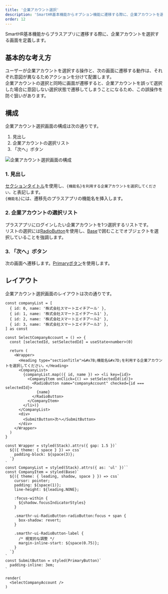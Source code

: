 ```yaml
---
title: '企業アカウント選択'
description: 'SmartHR基本機能からオプション機能に遷移する際に、企業アカウントを選択する画面を定義します。'
order: 12
---
```

SmartHR基本機能からプラスアプリに遷移する際に、企業アカウントを選択する画面を定義します。

## 基本的な考え方

ユーザーが企業アカウントを選択する操作と、次の画面に遷移する動作は、それぞれ意図が異なるためアクションを分けて配置します。  
企業アカウントの選択と同時に画面が遷移すると、企業アカウントを誤って選択した場合に意図しない選択状態で遷移してしまうことになるため、この誤操作を防ぐ狙いがあります。


## 構成

企業アカウント選択画面の構成は次の通りです。

1. 見出し
2. 企業アカウントの選択リスト
3. 「次へ」ボタン

![企業アカウント選択画面の構成](select-company-account1.png)

### 1. 見出し
[セクションタイトル](/products/components/heading/#h3-1)を使用し、`{機能名}を利用する企業アカウントを選択してください。`と表記します。  
`{機能名}`には、遷移先のプラスアプリの機能名を挿入します。

### 2. 企業アカウントの選択リスト
プラスアプリにログインしたい企業アカウントを1つ選択するリストです。  
リストの選択には[RadioButton](/products/components/radio-button/)を使用し、[Base](/products/components/base/)で囲むことでオブジェクトを選択していることを強調します。

### 3. 「次へ」ボタン
次の画面へ遷移します。[Primaryボタン](/products/components/button/#h3-0)を使用します。


## レイアウト

企業アカウント選択画面のレイアウトは次の通りです。

```tsx editable withStyled layout=product
const companyList = [
  { id: 0, name: '株式会社スマートエイチアール' },
  { id: 1, name: '株式会社スマートエイチアール1' },
  { id: 2, name: '株式会社スマートエイチアール2' },
  { id: 3, name: '株式会社スマートエイチアール3' },
] as const

const SelectCompanyAccount = () => {
  const [selectedId, setSelectedId] = useState<number>(0)

  return (
    <Wrapper>
      <Heading type="sectionTitle">&#x7B;機能名&#x7D;を利用する企業アカウントを選択してください。</Heading>
      <CompanyList>
        {companyList.map(({ id, name }) => <li key={id}>
          <CompanyItem onClick={() => setSelectedId(id)}>
            <RadioButton name="companyAccount" checked={id === selectedId}>
              {name}
            </RadioButton>
          </CompanyItem>
        </li>)}
      </CompanyList>
      <div>
        <SubmitButton>次へ</SubmitButton>
      </div>
    </Wrapper>
  )
}

const Wrapper = styled(Stack).attrs({ gap: 1.5 })`
  ${({ theme: { space } }) => css`
    padding-block: ${space(3)};
  `}
`
const CompanyList = styled(Stack).attrs({ as: 'ul' })``
const CompanyItem = styled(Base)`
  ${({ theme: { leading, shadow, space } }) => css`
    cursor: pointer;
    padding: ${space(1)};
    line-height: ${leading.NONE};

    :focus-within {
      ${shadow.focusIndicatorStyles}
    }

    .smarthr-ui-RadioButton-radioButton:focus + span {
      box-shadow: revert;
    }

    .smarthr-ui-RadioButton-label {
      /* 視覚的な調整 */
      margin-inline-start: ${space(0.75)};
    }
  `}
`
const SubmitButton = styled(PrimaryButton)`
  padding-inline: 3em;
`

render(
  <SelectCompanyAccount />
)
```
